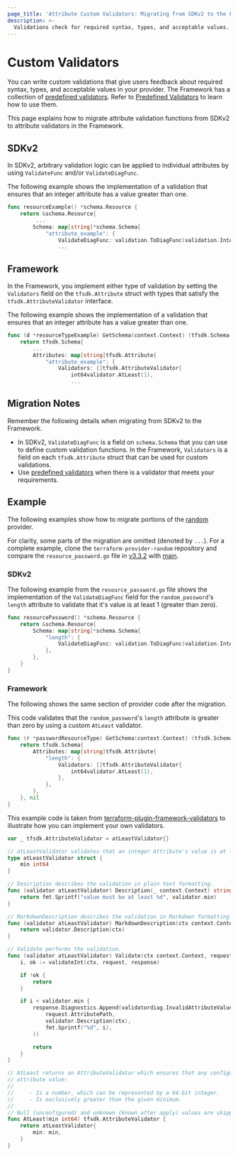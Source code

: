 ```yaml
---
page_title: 'Attribute Custom Validators: Migrating from SDKv2 to the Framework'
description: >-
  Validations check for required syntax, types, and acceptable values. Migrate custom attribute validation functions from SDKv2 to attribute validators in the Framework.
---
```


# Custom Validators

You can write custom validations that give users feedback about required syntax, types, and acceptable values in your
provider. The Framework has a collection of
[predefined validators](https://github.com/hashicorp/terraform-plugin-framework-validators). Refer to
[Predefined Validators](/plugin/framework/migrating/validators-predefined) to learn how to use them.

This page explains how to migrate attribute validation functions from SDKv2 to attribute validators in the Framework.

## SDKv2

In SDKv2, arbitrary validation logic can be applied to individual attributes by using `ValidateFunc` and/or
`ValidateDiagFunc`.

The following example shows the implementation of a validation that ensures that an integer attribute has a value
greater than one.

```go
func resourceExample() *schema.Resource {
    return &schema.Resource{
         ...
        Schema: map[string]*schema.Schema{
            "attribute_example": {
                ValidateDiagFunc: validation.ToDiagFunc(validation.IntAtLeast(1)),
                ...
```

## Framework

In the Framework, you implement either type of validation by setting the `Validators` field on the `tfsdk.Attribute`
struct with types that satisfy the `tfsdk.AttributeValidator` interface.

The following example shows the implementation of a validation that ensures that an integer attribute has a value
greater than one.

```go
func (d *resourceTypeExample) GetSchema(context.Context) (tfsdk.Schema, diag.Diagnostics) {
    return tfsdk.Schema{
        ...
        Attributes: map[string]tfsdk.Attribute{
            "attribute_example": {
                Validators: []tfsdk.AttributeValidator{
                    int64validator.AtLeast(1),
                    ...
```

## Migration Notes

Remember the following details when migrating from SDKv2 to the Framework.

- In SDKv2, `ValidateDiagFunc` is a field on `schema.Schema` that you can use to define custom validation functions. In
the Framework, `Validators` is a field on each `tfsdk.Attribute` struct that can be used for custom validations.
- Use [predefined validators](/plugin/framework/migrating/validators-predefined) when there is a validator that meets
your requirements.

## Example

The following examples show how to migrate portions of the
[random](https://github.com/hashicorp/terraform-provider-random) provider.

For clarity, some parts of the migration are omitted (denoted by `...`). For a complete example, clone the
`terraform-provider-random` repository and compare the `resource_password.go` file in
[v3.3.2](https://github.com/hashicorp/terraform-provider-random/blob/v3.3.2/internal/provider/resource_password.go)
with [main](https://github.com/hashicorp/terraform-provider-random/blob/main/internal/provider/resource_password.go).

### SDKv2

The following example from the `resource_password.go` file shows the implementation of the `ValidateDiagFunc` field for
the `random_password`'s `length` attribute to validate that it's value is at least 1 (greater than zero).

```go
func resourcePassword() *schema.Resource {
    return &schema.Resource{
        Schema: map[string]*schema.Schema{
            "length": {
                ValidateDiagFunc: validation.ToDiagFunc(validation.IntAtLeast(1)),
            },
        },
    }
}
```

### Framework

The following shows the same section of provider code after the migration.

This code validates that the `random_password`'s `length` attribute is greater than zero by using a custom `AtLeast`
validator.

```go
func (r *passwordResourceType) GetSchema(context.Context) (tfsdk.Schema, diag.Diagnostics) {
    return tfsdk.Schema{
        Attributes: map[string]tfsdk.Attribute{
            "length": {
                Validators: []tfsdk.AttributeValidator{
                    int64validator.AtLeast(1),
                },
            },
        },
    }, nil
}
```

This example code is taken from
[terraform-plugin-framework-validators](https://github.com/hashicorp/terraform-plugin-framework-validators/blob/v0.4.0/int64validator/at_least.go)
to illustrate how you can implement your own validators.

```go
var _ tfsdk.AttributeValidator = atLeastValidator{}

// atLeastValidator validates that an integer Attribute's value is at least a certain value.
type atLeastValidator struct {
    min int64
}

// Description describes the validation in plain text formatting.
func (validator atLeastValidator) Description(_ context.Context) string {
    return fmt.Sprintf("value must be at least %d", validator.min)
}

// MarkdownDescription describes the validation in Markdown formatting.
func (validator atLeastValidator) MarkdownDescription(ctx context.Context) string {
    return validator.Description(ctx)
}

// Validate performs the validation.
func (validator atLeastValidator) Validate(ctx context.Context, request tfsdk.ValidateAttributeRequest, response *tfsdk.ValidateAttributeResponse) {
    i, ok := validateInt(ctx, request, response)

    if !ok {
        return
    }

    if i < validator.min {
        response.Diagnostics.Append(validatordiag.InvalidAttributeValueDiagnostic(
            request.AttributePath,
            validator.Description(ctx),
            fmt.Sprintf("%d", i),
        ))

        return
    }
}

// AtLeast returns an AttributeValidator which ensures that any configured
// attribute value:
//
//     - Is a number, which can be represented by a 64-bit integer.
//     - Is exclusively greater than the given minimum.
//
// Null (unconfigured) and unknown (known after apply) values are skipped.
func AtLeast(min int64) tfsdk.AttributeValidator {
    return atLeastValidator{
        min: min,
    }
}
```
